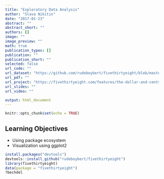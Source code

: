 ```yaml
---
title: "Exploratory Data Analysis"
author: "Slava Nikitin"
date: "2017-01-23"
abstract: ""
abstract_short: ""
authors: []
image: ""
image_preview: ""
math: true
publication_types: []
publication: ""
publication_short: ""
selected: false
url_code: ""
url_dataset: "https://github.com/rudeboybert/fivethirtyeight/blob/master/data/bechdel.rda"
url_pdf: ""
url_project: "https://fivethirtyeight.com/features/the-dollar-and-cents-case-against-hollywoods-exclusion-of-women/"
url_slides: ""
url_video: ""

output: html_document
---
```


```r
knitr::opts_chunk$set(echo = TRUE)
```


## **Learning Objectives**
- Using package ecosystem
- Visualization using ggplot2

```r
install.packages("devtools")
devtools::install_github("rudeboybert/fivethirtyeight")
library(fivethirtyeight)
data(package = "fivethirtyeight")
?bechdel
```

